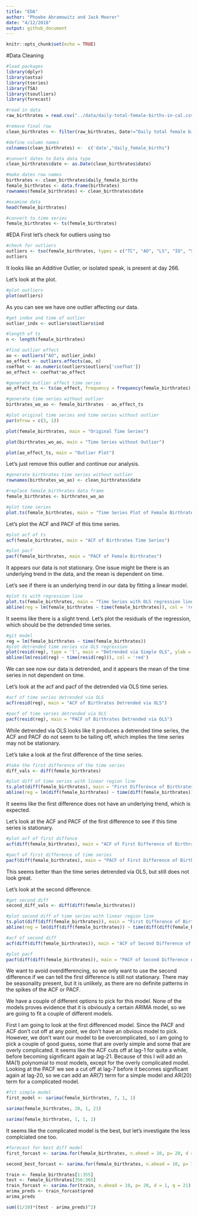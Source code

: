 ```yaml
---
title: "EDA"
author: "Phoebe Abramowitz and Jack Moorer"
date: "4/12/2018"
output: github_document
---
```


```r
knitr::opts_chunk$set(echo = TRUE)
```

#Data Cleaning

```r
#load packages
library(dplyr)
library(astsa)
library(tseries)
library(TSA)
library(tsoutliers)
library(forecast)
```

```r
#read in data
raw_birthrates = read.csv("../data/daily-total-female-births-in-cal.csv")

#remove final row
clean_birthrates <- filter(raw_birthrates, Date!="Daily total female births in California")

#define column names
colnames(clean_birthrates) <-  c('date',"daily_female_births")

#convert dates to Data data type
clean_birthrates$date <- as.Date(clean_birthrates$date)

#make dates row names
birthrates <- clean_birthrates$daily_female_births
female_birthrates <- data.frame(birthrates)
rownames(female_birthrates) <- clean_birthrates$date

#examine data
head(female_birthrates)
```

```r
#convert to time series
female_birthrates <- ts(female_birthrates)
```

#EDA
First let's check for outliers using tso

```r
#check for outliers
outliers <- tso(female_birthrates, types = c("TC", "AO", "LS", "IO", "SLS"))
outliers
```

It looks like an Additive Outlier, or isolated speak, is present at day 266.

Let's look at the plot.

```r
#plot outliers
plot(outliers)
```

As you can see we have one outlier affecting our data.

```r
#get index and time of outlier
outlier_indx <- outliers$outliers$ind

#length of ts
n <- length(female_birthrates)

#find outlier effect
ao <- outliers("AO", outlier_indx)
ao_effect <- outliers.effects(ao, n)
coefhat <- as.numeric(outliers$outliers['coefhat'])
ao_effect <- coefhat*ao_effect

#generate outlier affect time series
ao_effect_ts <- ts(ao_effect, frequency = frequency(female_birthrates), start= start(female_birthrates))

#generate time series without outlier
birthrates_wo_ao <- female_birthrates - ao_effect_ts

#plot original time series and time series without outlier
par(mfrow = c(3, 1))

plot(female_birthrates, main = "Original Time Series")

plot(birthrates_wo_ao, main = "Time Series without Outlier")

plot(ao_effect_ts, main = "Outlier Plot")
```

Let's just remove this outlier and continue our analysis.

```r
#generate birthrates time series without outlier
rownames(birthrates_wo_ao) <- clean_birthrates$date

#replace female_birthrates data frame
female_birthrates <- birthrates_wo_ao
```

```r
#plot time series
plot.ts(female_birthrates, main = "Time Series Plot of Female Birthrate Data")
```

Let's plot the ACF and PACF of this time series.

```r
#plot acf of ts
acf(female_birthrates, main = "ACF of Birthrates Time Series")
```

```r
#plot pacf
pacf(female_birthrates, main = "PACF of Female Birthrates")
```

It appears our data is not stationary. One issue might be there is an underlying trend in the data, and the mean is dependent on time.


Let's see if there is an underlying trend in our data by fitting a linear model.

```r
#plot ts with regression line
plot.ts(female_birthrates, main = "Time Series with OLS regression line")
abline(reg = lm(female_birthrates ~ time(female_birthrates)), col = 'red')
```
 
It seems like there is a slight trend. Let's plot the residuals of the regression, which should be the detrended time series.


```r
#git model
reg = lm(female_birthrates ~ time(female_birthrates))
#plot detrended time series vie OLS regression
plot(resid(reg), type = 'l', main = "Detrended via Simple OLS", ylab = "Birthrates Detrended", xlab = "Time")
abline(lm(resid(reg) ~ time(resid(reg))), col = 'red')
```
 
We can see now our data is detrended, and it appears the mean of the time series in not dependent on time.

Let's look at the acf and pacf of the detrended via OLS time series.

```r
#acf of time series detrended via OLS
acf(resid(reg), main = "ACF of Birthrates Detrended via OLS")
```
 
```r
#pacf of time series detrended via OLS
pacf(resid(reg), main = "PACF of Birthrates Detrended via OLS")
```

While detrended via OLS looks like it produces a detrended time series, the ACF and PACF do not seem to be tailing off, which implies the time series may not be stationary.
 
Let's take a look at the first difference of the time series.
 
```r
#take the first difference of the time series
diff_vals <- diff(female_birthrates)

#plot diff of time series with linear region line
ts.plot(diff(female_birthrates), main = "First Difference of Birthrates Time Series")
abline(reg = lm(diff(female_birthrates) ~ time(diff(female_birthrates))), col = 'red')
```
 
It seems like the first difference does not have an underlying trend, which is expected.

Let's look at the ACF and PACF of the first difference to see if this time series is stationary.

```r
#plot acf of first diffence
acf(diff(female_birthrates), main = "ACF of First Difference of Birthrates")
```
 
```r
#pacf of first difference of time series
pacf(diff(female_birthrates), main = "PACF of First Difference of Birthrates")
```

This seems better than the time series detrended via OLS, but still does not look great.

Let's look at the second difference.

```r
#get second diff
second_diff_vals <- diff(diff(female_birthrates))

#plot second diff of time series with linear region line
ts.plot(diff(diff(female_birthrates)), main = "First Difference of Birthrates Time Series")
abline(reg = lm(diff(diff(female_birthrates)) ~ time(diff(diff(female_birthrates)))), col = 'red')
```


```r
#acf of second diff
acf(diff(diff(female_birthrates)), main = "ACF of Second Difference of Birthrates")
```

```r
#plot pacf
pacf(diff(diff(female_birthrates)), main = "PACF of Second Difference of Birthrates")
```



We want to avoid overdifferencing, so we only want to use the second difference if we can tell the first difference is still not stationary. There may be seasonality present, but it is unlikely, as there are no definite patterns in the spikes of the ACF or PACF.


We have a couple of different options to pick for this model. None of the models proves evidence that it is obviously a certain ARIMA model, so we are going to fit a couple of different models.

First I am going to look at the first differenced model. Since the PACF and ACF don't cut off at any point, we don't have an obvious model to pick. However, we don't want our model to be overcomplicated, so I am going to pick a couple of good guess, some that are overly simple and some that are overly complicated. It seems like the ACF cuts off at lag-1 for quite a while, before becoming significant again at lag-21. Because of this I will add an MA(1) polynomial to most models, except for the overly complicated model. Looking at the PACF we see a cut off at lag-7 before it becomes significant again at lag-20, so we can add an AR(7) term for a simple model and AR(20) term for a complicated model.

```r
#fit simple model
first_model <- sarima(female_birthrates, 7, 1, 1)
```

```r
sarima(female_birthrates, 20, 1, 21)
```

```r
sarima(female_birthrates, 1, 1, 1)
```

It seems like the complicated model is the best, but let's investigate the less complciated one too.


```r
#forecast for best diff model
first_forcast <- sarima.for(female_birthrates, n.ahead = 10, p= 20, d = 1, q = 21)
```

```r
second_best_forcast <- sarima.for(female_birthrates, n.ahead = 10, p= 7, d = 1, q = 1)
```



```r
train <- female_birthrates[1:355]
test <- female_birthrates[356:365]
train_forcast <- sarima.for(train, n.ahead = 10, p= 20, d = 1, q = 21)
arima_preds <- train_forcast$pred
arima_preds
```


```r
sum((1/10)*(test - arima_preds)^2)
```


```r

```

